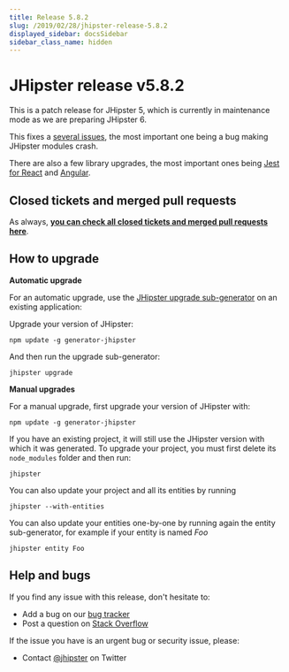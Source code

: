 ```yaml
---
title: Release 5.8.2
slug: /2019/02/28/jhipster-release-5.8.2
displayed_sidebar: docsSidebar
sidebar_class_name: hidden
---
```


JHipster release v5.8.2
==================

This is a patch release for JHipster 5, which is currently in maintenance mode as we are preparing JHipster 6.

This fixes a [several issues](https://github.com/jhipster/generator-jhipster/issues?q=milestone%3A5.8.2+is%3Aclosed), the most important one being a bug making JHipster modules crash.

There are also a few library upgrades, the most important ones being [Jest for React](https://github.com/jhipster/generator-jhipster/commit/5f1ae61a8a52fdcc5bba8307ff3fd057fc9d2037) and [Angular](https://github.com/jhipster/generator-jhipster/commit/154326fc2c72358163fed917a762e30b70c3412e).

Closed tickets and merged pull requests
------------
As always, __[you can check all closed tickets and merged pull requests here](https://github.com/jhipster/generator-jhipster/issues?q=milestone%3A5.8.2+is%3Aclosed)__.

How to upgrade
------------

**Automatic upgrade**

For an automatic upgrade, use the [JHipster upgrade sub-generator](/upgrading-an-application/) on an existing application:

Upgrade your version of JHipster:

```
npm update -g generator-jhipster
```

And then run the upgrade sub-generator:

```
jhipster upgrade
```

**Manual upgrades**

For a manual upgrade, first upgrade your version of JHipster with:

```
npm update -g generator-jhipster
```

If you have an existing project, it will still use the JHipster version with which it was generated.
To upgrade your project, you must first delete its `node_modules` folder and then run:

```
jhipster
```

You can also update your project and all its entities by running

```
jhipster --with-entities
```

You can also update your entities one-by-one by running again the entity sub-generator, for example if your entity is named _Foo_

```
jhipster entity Foo
```

Help and bugs
--------------

If you find any issue with this release, don't hesitate to:

- Add a bug on our [bug tracker](https://github.com/jhipster/generator-jhipster/issues?state=open)
- Post a question on [Stack Overflow](http://stackoverflow.com/tags/jhipster/info)

If the issue you have is an urgent bug or security issue, please:

- Contact [@jhipster](https://twitter.com/jhipster) on Twitter
